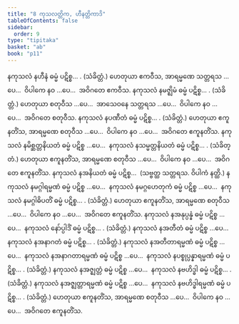 ```yaml
---
title: "8 ကုသလတ္တိက, ဟီနတ္တိကာဒိ"
tableOfContents: false
sidebar:
  order: 9
type: "tipitaka"
basket: "ab"
book: "p11"
---
```



<DynamicBreadcrumb />

<Division number="28" book="p11" e="ch" v="40" p="146">

<Paragraph number="69" book="p11">
နကုသလံ နဟီနံ ဓမ္မံ ပဋိစ္စ… . (သံခိတ္တံ.) ဟေတုယာ ဧကဝီသ, အာရမ္မဏေ သတ္တရသ …ပေ…  ဝိပါကေ နဝ …ပေ…  အဝိဂတေ ဧကဝီသ.
</Paragraph>

<Paragraph number="70" book="p11">
နကုသလံ နမဇ္ဈိမံ ဓမ္မံ ပဋိစ္စ… . (သံခိတ္တံ.) ဟေတုယာ စတုဝီသ …ပေ…  အာသေဝနေ သတ္တရသ …ပေ…  ဝိပါကေ နဝ …ပေ…  အဝိဂတေ စတုဝီသ.
</Paragraph>

<Paragraph number="71" book="p11">
နကုသလံ နပဏီတံ ဓမ္မံ ပဋိစ္စ… . (သံခိတ္တံ.) ဟေတုယာ ဧကူနတိံသ, အာရမ္မဏေ စတုဝီသ …ပေ…  ဝိပါကေ နဝ …ပေ…  အဝိဂတေ ဧကူနတိံသ.
</Paragraph>

</Division>
<Division number="29" book="p11" e="ch" v="40" p="146">

<Paragraph number="72" book="p11">
နကုသလံ နမိစ္ဆတ္တနိယတံ ဓမ္မံ ပဋိစ္စ …ပေ…  နကုသလံ နသမ္မတ္တနိယတံ ဓမ္မံ ပဋိစ္စ… . (သံခိတ္တံ.) ဟေတုယာ ဧကူနတိံသ, အာရမ္မဏေ စတုဝီသ …ပေ…  ဝိပါကေ နဝ …ပေ…  အဝိဂတေ ဧကူနတိံသ.
</Paragraph>

<Paragraph number="73" book="p11">
နကုသလံ နအနိယတံ ဓမ္မံ ပဋိစ္စ…  (သဗ္ဗတ္ထ သတ္တရသ. ဝိပါကံ နတ္ထိ.)
</Paragraph>

</Division>
<Division number="30" book="p11" e="ch" v="40" p="147">

<Paragraph number="74" book="p11">
နကုသလံ နမဂ္ဂါရမ္မဏံ ဓမ္မံ ပဋိစ္စ …ပေ…  နကုသလံ နမဂ္ဂဟေတုကံ ဓမ္မံ ပဋိစ္စ …ပေ…  နကုသလံ နမဂ္ဂါဓိပတိံ ဓမ္မံ ပဋိစ္စ… . (သံခိတ္တံ.)
</Paragraph>

<Paragraph number="75" book="p11">
ဟေတုယာ ဧကူနတိံသ, အာရမ္မဏေ စတုဝီသ …ပေ…  ဝိပါကေ နဝ …ပေ…  အဝိဂတေ ဧကူနတိံသ.
</Paragraph>

</Division>
<Division number="31" book="p11" e="ch" v="40" p="147">

<Paragraph number="76" book="p11">
နကုသလံ နအနုပ္ပန္နံ ဓမ္မံ ပဋိစ္စ …ပေ…  နကုသလံ နော်ပ္ပါဒိံ ဓမ္မံ ပဋိစ္စ… . (သံခိတ္တံ.)
</Paragraph>

</Division>
<Division number="32" book="p11" e="ch" v="40" p="147">

<Paragraph number="77" book="p11">
နကုသလံ နအတီတံ ဓမ္မံ ပဋိစ္စ …ပေ…  နကုသလံ နအနာဂတံ ဓမ္မံ ပဋိစ္စ… . (သံခိတ္တံ.)
</Paragraph>

</Division>
<Division number="33" book="p11" e="ch" v="40" p="147">

<Paragraph number="78" book="p11">
နကုသလံ နအတီတာရမ္မဏံ ဓမ္မံ ပဋိစ္စ …ပေ…  နကုသလံ နအနာဂတာရမ္မဏံ ဓမ္မံ ပဋိစ္စ …ပေ…  နကုသလံ နပစ္စုပ္ပန္နာရမ္မဏံ ဓမ္မံ ပဋိစ္စ… . (သံခိတ္တံ.)
</Paragraph>

</Division>
<Division number="34" book="p11" e="ch" v="40" p="147">

<Paragraph number="79" book="p11">
နကုသလံ နအဇ္ဈတ္တံ ဓမ္မံ ပဋိစ္စ …ပေ…  နကုသလံ နဗဟိဒ္ဓါ ဓမ္မံ ပဋိစ္စ… . (သံခိတ္တံ.)
</Paragraph>

</Division>
<Division number="35" book="p11" e="ch" v="40" p="147">

<Paragraph number="80" book="p11">
နကုသလံ နအဇ္ဈတ္တာရမ္မဏံ ဓမ္မံ ပဋိစ္စ …ပေ…  နကုသလံ နဗဟိဒ္ဓါရမ္မဏံ ဓမ္မံ ပဋိစ္စ… . (သံခိတ္တံ.)
</Paragraph>

<Paragraph number="81" book="p11">
ဟေတုယာ ဧကူနတိံသ, အာရမ္မဏေ စတုဝီသ …ပေ…  ဝိပါကေ နဝ …ပေ…  အဝိဂတေ ဧကူနတိံသ.
</Paragraph>
</Division>